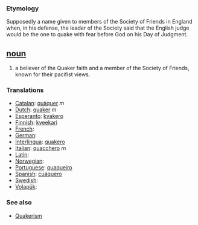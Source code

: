 === Etymology ===
Supposedly a name given to members of the Society of Friends in England when, in his defense, the leader of the Society said that the English judge would be the one to quake with fear before God on his Day of Judgment.

== [[noun]] ==
# a believer of the Quaker faith and a member of the Society of Friends, known for their pacifist views.

=== Translations ===
*[[Catalan]]: [[quàquer]] ''m''
*[[Dutch]]: [[quaker]] ''m''
*[[Esperanto]]: [[kvakero]]
*[[Finnish]]: [[kveekari]]
*[[French]]: [[]]
*[[German]]: [[]]
*[[Interlingua]]: [[quakero]]
*[[Italian]]: [[quacchero]] ''m''
*[[Latin]]: [[]]
*[[Norwegian]]: [[]]
*[[Portuguese]]: [[quaqueiro]]
*[[Spanish]]: [[cuáquero]]
*[[Swedish]]: [[]]
*[[Volapük]]: [[]]

=== See also ===
*[[Quakerism]]